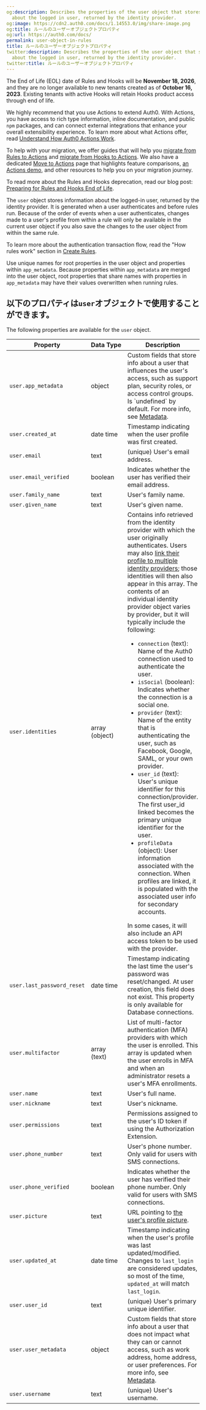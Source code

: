 ```yaml
---
og:description: Describes the properties of the user object that stores information
  about the logged in user, returned by the identity provider.
og:image: https://cdn2.auth0.com/docs/1.14553.0/img/share-image.png
og:title: ルールのユーザーオブジェクトプロパティ
og:url: https://auth0.com/docs/
permalink: user-object-in-rules
title: ルールのユーザーオブジェクトプロパティ
twitter:description: Describes the properties of the user object that stores information
  about the logged in user, returned by the identity provider.
twitter:title: ルールのユーザーオブジェクトプロパティ
---
```


<Warning>

The End of Life (EOL) date of Rules and Hooks will be **November 18, 2026**, and they are no longer available to new tenants created as of **October 16, 2023**. Existing tenants with active Hooks will retain Hooks product access through end of life.

We highly recommend that you use Actions to extend Auth0. With Actions, you have access to rich type information, inline documentation, and public `npm` packages, and can connect external integrations that enhance your overall extensibility experience. To learn more about what Actions offer, read [Understand How Auth0 Actions Work](/docs/customize/actions/actions-overview).

To help with your migration, we offer guides that will help you [migrate from Rules to Actions](/docs/customize/actions/migrate/migrate-from-rules-to-actions) and [migrate from Hooks to Actions](/docs/customize/actions/migrate/migrate-from-hooks-to-actions). We also have a dedicated [Move to Actions](https://auth0.com/extensibility/movetoactions) page that highlights feature comparisons, [an Actions demo](https://www.youtube.com/watch?v=UesFSY1klrI), and other resources to help you on your migration journey.

To read more about the Rules and Hooks deprecation, read our blog post: [Preparing for Rules and Hooks End of Life](https://auth0.com/blog/preparing-for-rules-and-hooks-end-of-life/).

</Warning>

The `user` object stores information about the logged-in user, returned by the <Tooltip tip="Identity Provider (IdP): Service that stores and manages digital identities." cta="View Glossary" href="/docs/glossary?term=identity+provider">identity provider</Tooltip>. It is generated when a user authenticates and before rules run. Because of the order of events when a user authenticates, changes made to a user's profile from within a rule will only be available in the current user object if you also save the changes to the user object from within the same rule.

To learn more about the authentication transaction flow, read the "How rules work" section in [Create Rules](/docs/customize/rules/create-rules).

<Warning>

Use unique names for root properties in the user object and properties within `app_metadata`. Because properties within `app_metadata` are merged into the user object, root properties that share names with properties in `app_metadata` may have their values overwritten when running rules.

</Warning>

## 以下のプロパティは`user`オブジェクトで使用することができます。

The following properties are available for the `user` object.

<table class="table">
<thead>
<tr>
<th>Property</th>
<th>Data Type</th>
<th>Description</th>
</tr>
</thead>
<tbody>
<tr>
<td><code>user.app_metadata</code></td>
<td>object</td>
<td>Custom fields that store info about a user that influences the user's access, such as support plan, security roles, or access control groups. Is `undefined` by default. For more info, see <a href="/docs/manage-users/user-accounts/metadata">Metadata</a>.</td>
</tr>
<tr>
<td><code>user.created_at</code></td>
<td>date time</td>
<td>Timestamp indicating when the user profile was first created.</td>
</tr>
<tr>
<td><code>user.email</code></td>
<td>text</td>
<td>(unique) User's email address.</td>
</tr>
<tr>
<td><code>user.email_verified</code></td>
<td>boolean</td>
<td>Indicates whether the user has verified their email address.</td>
</tr>
<tr>
<td><code>user.family_name</code></td>
<td>text</td>
<td>User's family name.</td>
</tr>
<tr>
<td><code>user.given_name</code></td>
<td>text</td>
<td>User's given name.</td>
</tr>
<tr>
<td><code>user.identities</code></td>
<td>array (object)</td>
<td>
        Contains info retrieved from the identity provider with which the user originally authenticates. Users may also <a href="/docs/manage-users/user-accounts/user-account-linking">link their profile to multiple identity providers</a>; those identities will then also appear in this array. The contents of an individual identity provider object varies by provider, but it will typically include the following:<ul>
<li><code>connection</code> (text): Name of the Auth0 connection used to authenticate the user.</li>
<li><code>isSocial</code> (boolean): Indicates whether the connection is a social one.</li>
<li><code>provider</code> (text): Name of the entity that is authenticating the user, such as Facebook, Google, SAML, or your own provider.</li>
<li><code>user_id</code> (text): User's unique identifier for this connection/provider. The first user_id linked becomes the primary unique identifier for the user.</li>
<li><code>profileData</code> (object): User information associated with the connection. When profiles are linked, it is populated with the associated user info for secondary accounts.</li></ul>
In some cases, it will also include an API <Tooltip tip="Access Token: Authorization credential, in the form of an opaque string or JWT, used to access an API." cta="View Glossary" href="/docs/glossary?term=access+token">access token</Tooltip> to be used with the provider.
      </td>
</tr>
<tr>
<td><code>user.last_password_reset</code></td>
<td>date time</td>
<td>Timestamp indicating the last time the user's password was reset/changed. At user creation, this field does not exist. This property is only available for Database connections.</td>
</tr>
<tr>
<td><code>user.multifactor</code></td>
<td>array (text)</td>
<td>List of multi-factor authentication (MFA) providers with which the user is enrolled. This array is updated when the user enrolls in MFA and when an administrator resets a user's MFA enrollments.</td>
</tr>
<tr>
<td><code>user.name</code></td>
<td>text</td>
<td>User's full name.</td>
</tr>
<tr>
<td><code>user.nickname</code></td>
<td>text</td>
<td>User's nickname.</td>
</tr>
<tr>
<td><code>user.permissions</code></td>
<td>text</td>
<td>Permissions assigned to the user's ID token if using the Authorization Extension.</td>
</tr>
<tr>
<td><code>user.phone_number</code></td>
<td>text</td>
<td>User's phone number. Only valid for users with SMS connections.</td>
</tr>
<tr>
<td><code>user.phone_verified</code></td>
<td>boolean</td>
<td>Indicates whether the user has verified their phone number. Only valid for users with SMS connections.</td>
</tr>
<tr>
<td><code>user.picture</code></td>
<td>text</td>
<td>URL pointing to <a href="/docs/manage-users/user-accounts/change-user-picture">the user's profile picture</a>.</td>
</tr>
<tr>
<td><code>user.updated_at</code></td>
<td>date time</td>
<td>Timestamp indicating when the user's profile was last updated/modified. Changes to <code>last_login</code> are considered updates, so most of the time, <code>updated_at</code> will match <code>last_login</code>.</td>
</tr>
<tr>
<td><code>user.user_id</code></td>
<td>text</td>
<td>(unique) User's primary unique identifier.</td>
</tr>
<tr>
<td><code>user.user_metadata</code></td>
<td>object</td>
<td>Custom fields that store info about a user that does not impact what they can or cannot access, such as work address, home address, or user preferences. For more info, see <a href="/docs/manage-users/user-accounts/metadata">Metadata</a>.</td>
</tr>
<tr>
<td><code>user.username</code></td>
<td>text</td>
<td>(unique) User's username.</td>
</tr>
</tbody>
</table>